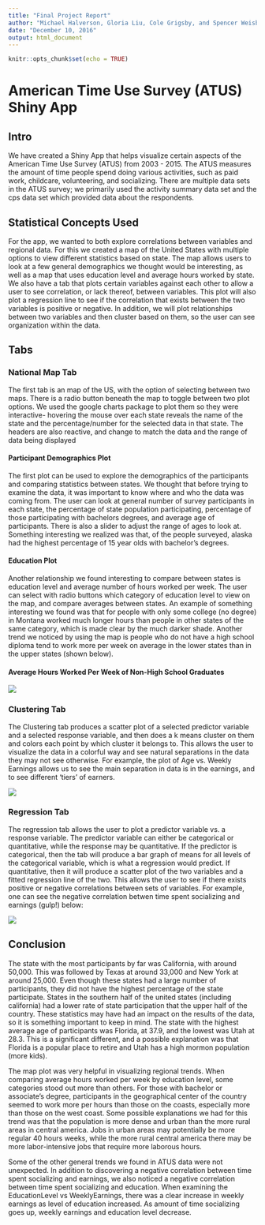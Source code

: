 ```yaml
---
title: "Final Project Report"
author: "Michael Halverson, Gloria Liu, Cole Grigsby, and Spencer Weisberg"
date: "December 10, 2016"
output: html_document
---
```


```r
knitr::opts_chunk$set(echo = TRUE)
```

# American Time Use Survey (ATUS) Shiny App


## Intro

We have created a Shiny App that helps visualize certain aspects of the American Time Use Survey (ATUS) from 2003 - 2015. The ATUS measures the amount of time people spend doing various activities, such as paid work, childcare, volunteering, and socializing.  There are multiple data sets in the ATUS survey; we primarily used the activity summary data set and the cps data set which provided data about the respondents. 


## Statistical Concepts Used 

For the app, we wanted to both explore correlations between variables and regional data. For this we created a map of the United States with multiple options to view different statistics based on state. The map allows users to look at a few general demographics we thought would be interesting, as well as a map that uses education level and average hours worked by state.  We also have a tab that plots certain variables against each other to allow a user to see correlation, or lack thereof, between variables. This plot will also plot a regression line to see if the correlation that exists between the two variables is positive or negative. In addition, we will plot relationships between two variables and then cluster based on them, so the user can see organization within the data.


## Tabs 

### National Map Tab

The first tab is an map of the US, with the option of selecting between two maps. There is a radio button beneath the map to toggle between two plot options. We used the google charts package to plot them so they were interactive- hovering the mouse over each state reveals the name of the state and the percentage/number for the selected data in that state. The headers are also reactive, and change to match the data and the range of data being displayed

#### Participant Demographics Plot
The first plot can be used to explore the demographics of the participants and comparing statistics between states. We thought that before trying to examine the data, it was important to know where and who the data was coming from. The user can look at general number of survey participants in each state, the percentage of state population participating, percentage of those participating with bachelors degrees, and average age of participants. There is also a slider to adjust the range of ages to look at. Something interesting we realized was that, of the people surveyed, alaska had the highest percentage of 15 year olds with bachelor's degrees.

#### Education Plot
Another relationship we found interesting to compare between states is education level and average number of hours worked per week. The user can select with radio buttons which category of education level to view on the map, and compare averages between states. An example of something interesting we found was that for people with only some college (no degree) in Montana worked much longer hours than people in other states of the same category, which is made clear by the much darker shade. Another trend we noticed by using the map is people who do not have a high school diploma tend to work more per week on average in the lower states than in the upper states (shown below).

#### Average Hours Worked Per Week of Non-High School Graduates
![](plot.png)


### Clustering Tab
The Clustering tab produces a scatter plot of a selected predictor variable and a selected response variable, and then does a k means cluster on them and colors each point by which cluster it belongs to. This allows the user to visualize the data in a colorful way and see natural separations in the data they may not see otherwise. For example, the plot of Age vs. Weekly Earnings allows us to see the main separation in data is in the earnings, and to see different 'tiers' of earners.

![](ClusteringPlot.png)


### Regression Tab
The regression tab allows the user to plot a predictor variable vs. a response variable. The predictor variable can either be categorical or quantitative, while the response may be quantitative. If the predictor is categorical, then the tab will produce a bar graph of means for all levels of the categorical variable, which is what a regression would predict. If quantitative, then it will produce a scatter plot of the two variables and a fitted regression line of the two. This allows the user to see if there exists positive or negative correlations between sets of variables. For example, one can see the negative correlation betwen time spent socializing and earnings (gulp!) below:  

![](RegressionPlot.png)


## Conclusion

The state with the most participants by far was California, with around 50,000. This was followed by Texas at around 33,000 and New York at around 25,000. Even though these states had a large number of participants, they did not have the highest percentage of the state participate. States in the southern half of the united states (including california) had a lower rate of state participation that the upper half of the country. These statistics may have had an impact on the results of the data, so it is something important to keep in mind. The state with the highest average age of participants was Florida, at 37.9, and the lowest was Utah at 28.3. This is a significant different, and a possible explanation was that Florida is a popular place to retire and Utah has a high mormon population (more kids).

The map plot was very helpful in visualizing regional trends. When comparing average hours worked per week by education level, some categories stood out more than others. For those with bachelor or associate's degree, participants in the geographical center of the country seemed to work more per hours than those on the coasts, especially more than those on the west coast. Some possible explanations we had for this trend was that the population is more dense and urban than the more rural areas in central america. Jobs in urban areas may potentially be more regular 40 hours weeks, while the more rural central america there may be more labor-intensive jobs that require more laborous hours. 

Some of the other general trends we found in ATUS data were not unexpected. In addition to discovering a negative correlation between time spent socializing and earnings, we also noticed a negative correlation between time spent socializing and education. When examining the EducationLevel vs WeeklyEarnings, there was a clear increase in weekly earnings as level of education increased. As amount of time socializing goes up, weekly earnings and education level decrease. 




